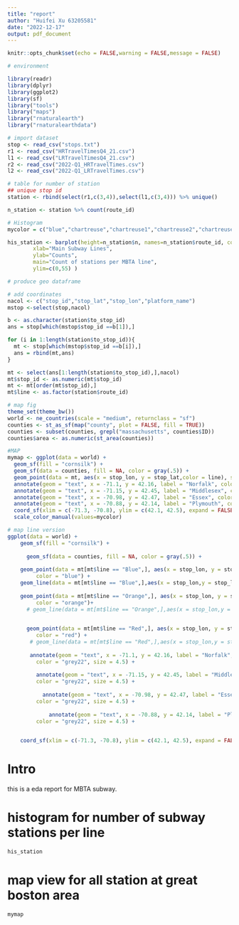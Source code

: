 ```yaml
---
title: "report"
author: "Huifei Xu 63205581"
date: "2022-12-17"
output: pdf_document
---
```


```r
knitr::opts_chunk$set(echo = FALSE,warning = FALSE,message = FALSE)
```

```r
# environment

library(readr)
library(dplyr)
library(ggplot2)
library(sf)
library("tools")
library("maps")
library("rnaturalearth")
library("rnaturalearthdata")
```

```r
# import dataset
stop <- read_csv("stops.txt")
r1 <- read_csv("HRTravelTimesQ4_21.csv")
l1 <- read_csv("LRTravelTimesQ4_21.csv")
r2 <- read_csv("2022-Q1_HRTravelTimes.csv")
l2 <- read_csv("2022-Q1_LRTravelTimes.csv")
```

```r
# table for number of station
## unique stop id
station <- rbind(select(r1,c(3,4)),select(l1,c(3,4))) %>% unique()

n_station <- station %>% count(route_id)
```

```r
# Histogram
mycolor = c("blue","chartreuse","chartreuse1","chartreuse2","chartreuse3","cyan","orange","red")

his_station <- barplot(height=n_station$n, names=n_station$route_id, col=mycolor,
        xlab="Main Subway Lines", 
        ylab="Counts", 
        main="Count of stations per MBTA line", 
        ylim=c(0,55) )
```


```r
# produce geo dataframe

# add coordinates
nacol <- c("stop_id","stop_lat","stop_lon","platform_name")
mstop <-select(stop,nacol)

b <- as.character(station$to_stop_id)
ans = stop[which(mstop$stop_id ==b[1]),]

for (i in 1:length(station$to_stop_id)){
  mt <- stop[which(mstop$stop_id ==b[i]),]
  ans = rbind(mt,ans)
}

mt <- select(ans[1:length(station$to_stop_id),],nacol)
mt$stop_id <- as.numeric(mt$stop_id)
mt <- mt[order(mt$stop_id),]
mt$line <- as.factor(station$route_id)

```


```r
# map fig
theme_set(theme_bw())
world <- ne_countries(scale = "medium", returnclass = "sf")
counties <- st_as_sf(map("county", plot = FALSE, fill = TRUE))
counties <- subset(counties, grepl("massachusetts", counties$ID))
counties$area <- as.numeric(st_area(counties))
```


```r
#MAP
mymap <- ggplot(data = world) +
  geom_sf(fill = "cornsilk") +
  geom_sf(data = counties, fill = NA, color = gray(.5)) +
  geom_point(data = mt, aes(x = stop_lon, y = stop_lat,color = line), size = 0.65) +
  annotate(geom = "text", x = -71.1, y = 42.16, label = "Norfalk", color = "grey22", size = 4.5) +
  annotate(geom = "text", x = -71.15, y = 42.45, label = "Middlesex", color = "grey22", size = 4.5) +
  annotate(geom = "text", x = -70.98, y = 42.47, label = "Essex", color = "grey22", size = 4.5) +
  annotate(geom = "text", x = -70.88, y = 42.14, label = "Plymouth", color = "grey22", size = 4.5) +
  coord_sf(xlim = c(-71.3, -70.8), ylim = c(42.1, 42.5), expand = FALSE) +
  scale_color_manual(values=mycolor)
```

```r
# map line version
ggplot(data = world) +
    geom_sf(fill = "cornsilk") +
  
      geom_sf(data = counties, fill = NA, color = gray(.5)) +
  
    geom_point(data = mt[mt$line == "Blue",], aes(x = stop_lon, y = stop_lat), size = 0.65, 
         color = "blue") +
    geom_line(data = mt[mt$line == "Blue",],aes(x = stop_lon,y = stop_lat),color = "blue",alpha = 0.6) +
  
    geom_point(data = mt[mt$line == "Orange",], aes(x = stop_lon, y = stop_lat), size = 0.65, 
         color = "orange")+
      # geom_line(data = mt[mt$line == "Orange",],aes(x = stop_lon,y = stop_lat),color = "orange") +

  
      geom_point(data = mt[mt$line == "Red",], aes(x = stop_lon, y = stop_lat), size = 0.65, 
         color = "red") +
       # geom_line(data = mt[mt$line == "Red",],aes(x = stop_lon,y = stop_lat),color = "red") +
  
       annotate(geom = "text", x = -71.1, y = 42.16, label = "Norfalk", 
         color = "grey22", size = 4.5) +
    
         annotate(geom = "text", x = -71.15, y = 42.45, label = "Middlesex", 
         color = "grey22", size = 4.5) +
  
           annotate(geom = "text", x = -70.98, y = 42.47, label = "Essex", 
         color = "grey22", size = 4.5) +
  
             annotate(geom = "text", x = -70.88, y = 42.14, label = "Plymouth", 
         color = "grey22", size = 4.5) +

  
    coord_sf(xlim = c(-71.3, -70.8), ylim = c(42.1, 42.5), expand = FALSE)
```

# Intro 

this is a eda report for MBTA subway.

# histogram for number of subway stations per line
```r
his_station
```

# map view for all station at great boston area

```r
mymap
```























